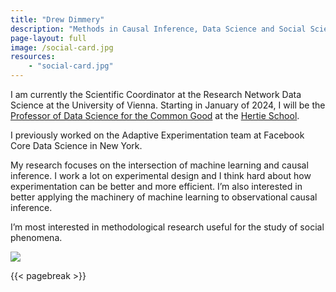 ```yaml
---
title: "Drew Dimmery"
description: "Methods in Causal Inference, Data Science and Social Science"
page-layout: full
image: /social-card.jpg
resources:
    - "social-card.jpg"
---
```


::: {.column-page-inset}
::: {.column-page-inset-left}
I am currently the Scientific Coordinator at the Research Network Data Science at the University of Vienna. Starting in January of 2024, I will be the [Professor of Data Science for the Common Good](https://www.hertie-school.org/en/news/detail/content/the-hertie-schools-data-science-lab-to-welcome-new-faculty-members-asya-magazinnik-and-drew-dimmery) at the [Hertie School](https://www.hertie-school.org/en/).

I previously worked on the Adaptive Experimentation team at Facebook Core Data Science in New York.

My research focuses on the intersection of machine learning and causal inference. I work a lot on experimental design and I think hard about how experimentation can be better and more efficient. I’m also interested in better applying the machinery of machine learning to observational causal inference.

I’m most interested in methodological research useful for the study of social phenomena.
:::

<div class="column-margin column-container">
![](Profile_ThiagoScot.jpg){.rounded}
</div>
:::

{{< pagebreak >}}

::: {.column-page-inset .text-center}
```{=html}
<a class="btn btn-outline-dark", href="https://twitter.com/DrewDim" target="_blank" rel="noopener noreferrer">
    <i class="bi bi-twitter" role='img' aria-label='Twitter'></i>
</a>

<a class="btn btn-outline-dark", href="https://github.com/ddimmery" target="_blank" rel="noopener noreferrer">
    <i class="bi bi-github" role='img' aria-label='Github'></i>
</a>

<a class="btn btn-outline-dark", href="https://www.linkedin.com/in/drew-dimmery/" target="_blank" rel="noopener noreferrer">
    <i class="bi bi-linkedin" role='img' aria-label='LinkedIn'></i>
</a>

<a class="btn btn-outline-dark", href="https://scholar.google.com/citations?user=qMfnm48AAAAJ" target="_blank" rel="noopener noreferrer">
    <i class="ai ai-google-scholar" role='img' aria-label='Google Scholar'></i>
</a>

<a class="btn btn-outline-dark", href="https://arxiv.org/a/dimmery_d_1.html" target="_blank" rel="noopener noreferrer">
    <i class="ai ai-arxiv" role='img' aria-label='arXiv'></i>
</a>

<a class="btn btn-outline-dark", href="mailto:pddimmery@gmail.com" target="_blank" rel="noopener noreferrer">
    <i class="ai bi-envelope" role='img' aria-label='email'></i>
</a>
```
:::


